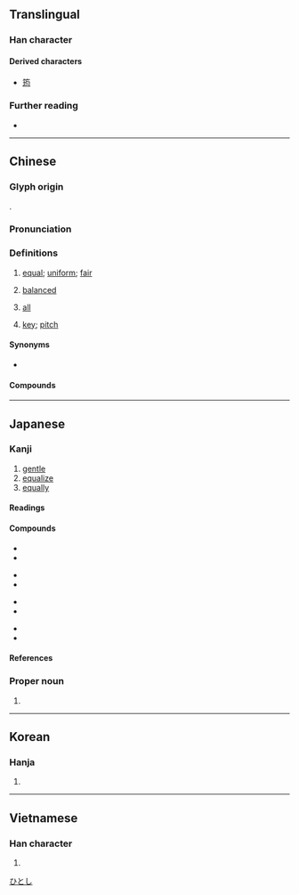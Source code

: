 {{character info}}
==Translingual==
{{stroke order|strokes=7}}

===Han character===
{{Han char|rn=32|rad=土|as=04|sn=7|four=47120|canj=GPIM,GPMM|ids=⿰土匀}}

====Derived characters====
* [[筠]]

===Further reading===
* {{Han ref|kx=0224.310|dkj=04916|dj=0459.200|hdz=10425.060|uh=5747|ud=22343|bh=A7A1|bd=42913}}

----

==Chinese==
{{zh-forms}}

===Glyph origin===
{{Han etym}}
{{Han compound|土|匀|c1=s|c2=p|ls=psc|t1=earth}}.

===Pronunciation===
{{zh-pron
|m=jūn
|ma=Zh-jun.ogg
|m-s=
|c=gwan1,kwan1
|c-t=
|g=
|h=pfs=kiûn
|j=
|mb=gé̤ng
|md=gĭng/gŭng
|mn=qz,tp,xm:kun/kh,zz:kin
|mn-t=geng1
|w=
|x=
|mc=y
|oc=y
|cat=a,adv,n
}}

===Definitions===
{{zh-hanzi}}

# [[equal]]; [[uniform]]; [[fair]]
#: {{zh-syn|均等}}
# [[balanced]]
#: {{zh-syn|均衡|平衡}}
# [[all]]
# {{lb|zh|Chinese music}} [[key]]; [[pitch]]

====Synonyms====
* {{sense|all}}
{{zh-dial|都}}

====Compounds====
{{zh-der|功均一匡|均賦|均勻|五均六管|平均利潤|均買均賣|均派|均田制|均等|均富|功均柱地|力均勢敵|均一|均賠|平均值|勢均力敵|平均律|均權|功均天地|均輸|平均風速|平均股價|平均繼承|平均溫度|平均成本|平均工資|平均壽命|平均|勞逸不均|平均主義|均攤|安定均衡|力敵勢均|利益均霑|均勢|均霑|均衡|均夷作用|均可|均權制度|平均地權|不平均|平均數|均分|不均|均之|平均時差|戶均|智均力敵|權力均衡|淑均|成均|鴻均|貧富不均|總平均|均川|均州路|均縣}}

{{zh-cat|Intermediate}}

----

==Japanese==

===Kanji===
{{ja-kanji|grade=5|rs=土04}}

# [[gentle]]
# [[equalize]]
# [[equally]]

====Readings====
{{ja-readings
|goon=うん, きん
|kanon=うん, きん
|kanyoon=いん
|kun=なら-す
|nanori=お, ただ, なお, なり, ひとし, ひら, まさ
}}

====Compounds====
{{top4}}
* {{ja-r|均%一|きん%いつ}}
* {{ja-r|均衡|きんこう}}
{{mid4}}
* {{ja-l|均輸法}}
* {{ja-r|均斉|きんせい}}
{{mid4}}
* {{ja-r|均沾|きんてん}}
* {{ja-r|均田|きんでん}}
{{mid4}}
* {{ja-r|均等|きんとう}}
* {{ja-r|均整|きんせい}}
{{bottom}}

====References====
{{ja-kref
|ku=2249
|shift=8BCF
|jis=3651
|euc=B6D1
|skip=1-3-4
|freq=715
|nelson=1065
|newnelson=988
|halpern=235
|kld=173
|heisig=160
|tuttle=3b4.8
}}

===Proper noun===
{{ja-pos|proper|ひとし}}

# {{given name|ja|male}}

[[Category:Japanese male given names|ひとし]]

----

==Korean==

===Hanja===
{{ko-hanja|균}}

# {{rfdef|ko|sort=土04}}

----

==Vietnamese==

===Han character===
{{vi-readings|hanviet=quân|nom=quân|rs=土04}}

# {{rfdef|vi|sort=土04}}